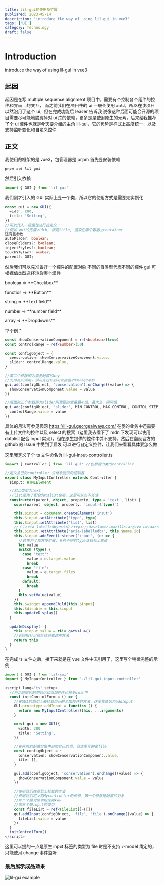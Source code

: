 ```yaml
---
title: lil-gui的使用及扩展
published: 2023-05-14
description: 'introduce the way of using lil-gui in vue3'
tags: ['UI']
category: Technology
draft: false
---
```



# Introduction

introduce the way of using lil-gui in vue3

## 起因

起因是在写 multiple sequence alignment 项目中，需要有个控制各个组件的控件和界面上的交互，
而之前我们在项目中的 ui 一般会使用 antd，所以在该项目以然沿用了这个 ui，但在完成功能后 leader 告诉我
说像这种后面可能会开源的项目需要尽可能地脱离掉对 ui 库的依赖，更多是是使用原生的元素，后来给我推荐了个
ui 控件也就是今天要介绍的主角 lil-gui，它的优势是样式上高度统一，以及支持监听变化和自定义控件

## 正文

我使用的框架的是 vue3，包管理器是 pnpm
首先是安装依赖

```javascript
pnpm add lil-gui
```

然后引入依赖

```javascript
import { GUI } from 'lil-gui'
```

我们刚才引入的 GUI 实际上是一个类，所以它的使用方式是需要先实例化

```typescript
const gui = new GUI({
  width: 280,
  title: 'Setting',
})
//可以传入一些属性进行自定义：
//例如 gui的宽度width, 标题title, 渲染在哪个容器上container
还有些参数
autoPlace?: boolean;
closeFolders?: boolean;
injectStyles?: boolean;
touchStyles?: number;
parent?: GUI;
```

然后我们可以先准备好一个控件的配置对象
不同的值类型代表不同的控件 gui 可根据值类型选择渲染哪个组件

<p>boolean => **Checkbox**</p>
<p>function => **Button**</p>
<p>string => **Text field**</p>
<p>number => **number field**</p>
<p>array => **Dropdowns**</p>

举个例子

```typescript
const showConservationComponent = ref<boolean>(true)
const controlRange = ref<number>(50)

const configObject = {
  conservation: showConservationComponent.value,
  slider: controlRange.value,
}

//第二个参数即为需要配置的key
//支持链式调用，添加完控件后可直接监听change事件
gui.add(configObject, 'conservation').onChange((value) => {
  showConservationComponent.value = value
})

//后面的三个参数即为slider所需要的常量最小值、最大值、间隔值
gui.add(configObject, 'slider', MIN_CONTROL, MAX_CONTROL, CONTROL_STEP).onChange((value) => {
  controlRange.value = value
})
```

具体的用法可参见官网 https://lil-gui.georgealways.com/
在我的业务中还需要有上传文件的控件以及 select 的搜索（这里我去看下了 mdn 下发现可以使用 datalist 配合 input 实现），但在原生提供的控件中并不支持，然后在翻阅官方的 github 的 issue 中受到了启发
可以进行自定义控件，让我们来看看具体要怎么做

这里我定义了个 ts 文件命名为 lil-gui-input-controller.ts

```typescript:lil-gui-input-controller.ts
import { Controller } from 'lil-gui' //包暴露出类的controller

//定义自己的controller 去继承提供的控制器
export class MyInputController extends Controller {
  $input: HTMLElement

  //默认类型为text
  //list是为了配合datalist使用，这里可以先不关注
  constructor(parent, object, property, type = 'text', list) {
    super(parent, object, property, `input-${type}`)

    this.$input = document.createElement('input')
    this.$input.setAttribute('type', type)
    this.$input.setAttribute('list', list)
    //关于aria-labelledby的介绍 https://developer.mozilla.org/zh-CN/docs/Web/Accessibility/ARIA/Attributes/aria-labelledby
    this.$input.setAttribute('aria-labelledby', this.$name.id)
    this.$input.addEventListener('input', (e) => {
      //这里为了能方便扩展，针对不同的type从目标上取值
      let value
      switch (type) {
        case 'text':
          value = e.target.value
          break
        case 'file':
          value = e.target.files
          break
        default:
          break
      }
      this.setValue(value)
    })
    this.$widget.appendChild(this.$input)
    this.$disable = this.$input
    this.updateDisplay()
  }

  updateDisplay() {
    this.$input.value = this.getValue()
    //返回指针以供后续链式调用方法
    return this
  }
}
```

在完成 ts 文件之后，接下来就是在 vue 文件中去引用了，这里写个稍微完整的示例

```typescript
import { GUI } from 'lil-gui'
import { MyInputController } from './lil-gui-input-controller'

<script lang="ts" setup>
  //将之前提到的初始化和添加控件也放到init中
  const initControlForm = () => {
    //在GUI的原型上去挂载自己的添加控件的方法，这里我命名为addInput
    GUI.prototype.addInput = function () {
      return new MyInputController(this, ...arguments)
    }

    const gui = new GUI({
      width: 280,
      title: 'Setting',
    })

    //在先前的配置对象中追加自己的项，我这里写的是file
    const configObject = {
      conservation: showConservationComponent.value,
      file: [],
    }

    gui.add(configObject, 'conservation').onChange((value) => {
      showConservationComponent.value = value
    })

    //使用我们在原型上挂载的方法
    //根据我们定义的Mycontroller的传参，第一个参数是配置的对象
    //第二个是对象中指定的key
    //第三个是input的类型
    const fileList = ref<FileList[]>([])
    gui.addInput(configObject, 'file', 'file').onChange((value) => {
      fileList.value = value
    })
  }
  initControlForm()
</script>
```

这里可以提的一点是原生 input 标签的类型为 file 时是不支持 v-model 绑定的，只能使用 change 事件监听

### 最后展示成品效果

<Image alt="lil-gui example" src={lilGui} quality="high" />
